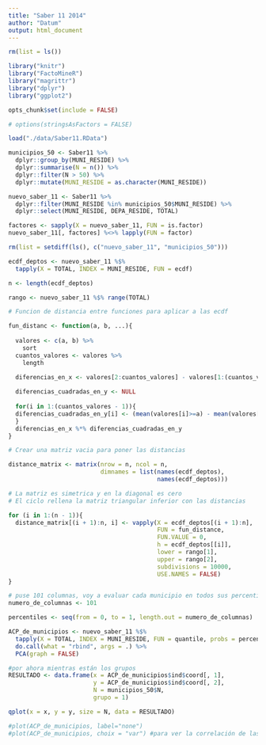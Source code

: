 ```yaml
---
title: "Saber 11 2014"
author: "Datum"
output: html_document
---
```


```r
rm(list = ls())

library("knitr")
library("FactoMineR")
library("magrittr")
library("dplyr")
library("ggplot2")

opts_chunk$set(include = FALSE)

# options(stringsAsFactors = FALSE)
```

```r
load("./data/Saber11.RData")
```

```r
municipios_50 <- Saber11 %>%
  dplyr::group_by(MUNI_RESIDE) %>%
  dplyr::summarise(N = n()) %>%
  dplyr::filter(N > 50) %>%
  dplyr::mutate(MUNI_RESIDE = as.character(MUNI_RESIDE))

nuevo_saber_11 <- Saber11 %>%
  dplyr::filter(MUNI_RESIDE %in% municipios_50$MUNI_RESIDE) %>%
  dplyr::select(MUNI_RESIDE, DEPA_RESIDE, TOTAL)

factores <- sapply(X = nuevo_saber_11, FUN = is.factor)
nuevo_saber_11[, factores] %<>% lapply(FUN = factor)

rm(list = setdiff(ls(), c("nuevo_saber_11", "municipios_50")))
```

```r
ecdf_deptos <- nuevo_saber_11 %$%
  tapply(X = TOTAL, INDEX = MUNI_RESIDE, FUN = ecdf)

n <- length(ecdf_deptos)

rango <- nuevo_saber_11 %$% range(TOTAL)

# Funcion de distancia entre funciones para aplicar a las ecdf

fun_distanc <- function(a, b, ...){
  
  valores <- c(a, b) %>%
    sort
  cuantos_valores <- valores %>%
    length
  
  diferencias_en_x <- valores[2:cuantos_valores] - valores[1:(cuantos_valores - 1)]

  diferencias_cuadradas_en_y <- NULL
    
  for(i in 1:(cuantos_valores - 1)){
  diferencias_cuadradas_en_y[i] <- (mean(valores[i]>=a) - mean(valores[i]>=b))^2
  }
  diferencias_en_x %*% diferencias_cuadradas_en_y
}

# Crear una matriz vacia para poner las distancias

distance_matrix <- matrix(nrow = n, ncol = n,
                          dimnames = list(names(ecdf_deptos),
                                          names(ecdf_deptos)))

# La matriz es simetrica y en la diagonal es cero
# El ciclo rellena la matriz triangular inferior con las distancias

for (i in 1:(n - 1)){
  distance_matrix[(i + 1):n, i] <- vapply(X = ecdf_deptos[(i + 1):n],
                                          FUN = fun_distance,
                                          FUN.VALUE = 0,
                                          h = ecdf_deptos[[i]],
                                          lower = rango[1],
                                          upper = rango[2],
                                          subdivisions = 10000,
                                          USE.NAMES = FALSE)
}
```

```r
# puse 101 columnas, voy a evaluar cada municipio en todos sus percentiles
numero_de_columnas <- 101

percentiles <- seq(from = 0, to = 1, length.out = numero_de_columnas)

ACP_de_municipios <- nuevo_saber_11 %$%
  tapply(X = TOTAL, INDEX = MUNI_RESIDE, FUN = quantile, probs = percentiles) %>%
  do.call(what = "rbind", args = .) %>%
  PCA(graph = FALSE)

#por ahora mientras están los grupos
RESULTADO <- data.frame(x = ACP_de_municipios$ind$coord[, 1],
                        y = ACP_de_municipios$ind$coord[, 2],
                        N = municipios_50$N,
                        grupo = 1)

qplot(x = x, y = y, size = N, data = RESULTADO)

#plot(ACP_de_municipios, label="none")
#plot(ACP_de_municipios, choix = "var") #para ver la correlación de las variables
```